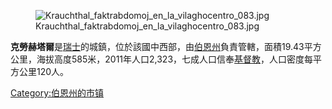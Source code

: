 [[Image:Krauchthal_faktrabdomoj_en_la_vilaghocentro_083.jpg|right]]

'''克勞赫塔爾'''是[[瑞士|瑞士]]的城鎮，位於該國中西部，由[[伯恩州|伯恩州]]負責管轄，面積19.43平方公里，海拔高度585米，2011年人口2,323，七成人口信奉[[基督教|基督教]]，人口密度每平方公里120人。

{{Switzerland-geo-stub}}
[[Category:伯恩州的市镇|Category:伯恩州的市镇]]